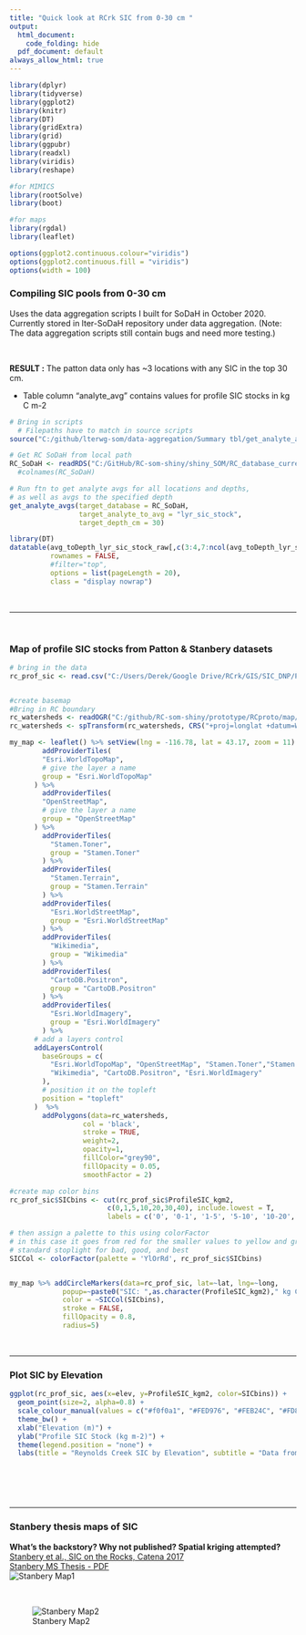 ---
title: "Quick look at RCrk SIC from 0-30 cm "
output:
  html_document:
    code_folding: hide
  pdf_document: default
always_allow_html: true
---

```{r message=FALSE}
library(dplyr)
library(tidyverse)
library(ggplot2)
library(knitr)
library(DT)
library(gridExtra)
library(grid)
library(ggpubr)
library(readxl)
library(viridis)
library(reshape)

#for MIMICS
library(rootSolve)
library(boot)

#for maps
library(rgdal)
library(leaflet)

options(ggplot2.continuous.colour="viridis")
options(ggplot2.continuous.fill = "viridis")
options(width = 100)
```

### Compiling SIC pools from 0-30 cm
Uses the data aggregation scripts I built for SoDaH in October 2020. Currently stored in lter-SoDaH repository under data aggregation. 
(Note: The data aggregation scripts still contain bugs and need more testing.)

<br> 

**RESULT :** The patton data only has ~3 locations with any SIC in the top 30 cm.

* Table column "analyte_avg" contains values for profile SIC stocks in kg C m-2

```{r warning=FALSE, message=FALSE, results=FALSE, out.width = '80%' }

# Bring in scripts
  # Filepaths have to match in source scripts
source("C:/github/lterwg-som/data-aggregation/Summary tbl/get_analyte_avgs_ftn.R")

# Get RC SoDaH from local path
RC_SoDaH <- readRDS("C:/GitHub/RC-som-shiny/shiny_SOM/RC_database_current.rds")
  #colnames(RC_SoDaH)

# Run ftn to get analyte avgs for all locations and depths,
# as well as avgs to the specified depth
get_analyte_avgs(target_database = RC_SoDaH,
                 target_analyte_to_avg = "lyr_sic_stock",
                 target_depth_cm = 30)
```

```{r message=FALSE, warning=FALSE}
library(DT)
datatable(avg_toDepth_lyr_sic_stock_raw[,c(3:4,7:ncol(avg_toDepth_lyr_sic_stock_raw))], 
          rownames = FALSE, 
          #filter="top", 
          options = list(pageLength = 20),
          class = "display nowrap")
```

<br>

***

<br>

### Map of profile SIC stocks from Patton & Stanbery datasets

```{r message=FALSE, warning=FALSE, out.width = '100%', fig.width=10, fig.height=10}
# bring in the data
rc_prof_sic <- read.csv("C:/Users/Derek/Google Drive/RCrk/GIS/SIC_DNP/Patton_Stanbery_profileSIC.csv", as.is=T)


#create basemap
#Bring in RC boundary
rc_watersheds <- readOGR("C:/github/RC-som-shiny/prototype/RCproto/map/watersheds_2014.shp", layer="watersheds_2014")
rc_watersheds <- spTransform(rc_watersheds, CRS("+proj=longlat +datum=WGS84 +no_defs"))

my_map <- leaflet() %>% setView(lng = -116.78, lat = 43.17, zoom = 11) %>%   #43.12222, -116.7817
        addProviderTiles(
        "Esri.WorldTopoMap",
        # give the layer a name
        group = "Esri.WorldTopoMap"
      ) %>%
        addProviderTiles(
        "OpenStreetMap",
        # give the layer a name
        group = "OpenStreetMap"
      ) %>%
        addProviderTiles(
          "Stamen.Toner",
          group = "Stamen.Toner"
        ) %>%
        addProviderTiles(
          "Stamen.Terrain",
          group = "Stamen.Terrain"
        ) %>%
        addProviderTiles(
          "Esri.WorldStreetMap",
          group = "Esri.WorldStreetMap"
        ) %>%
        addProviderTiles(
          "Wikimedia",
          group = "Wikimedia"
        ) %>%
        addProviderTiles(
          "CartoDB.Positron",
          group = "CartoDB.Positron"
        ) %>%
        addProviderTiles(
          "Esri.WorldImagery",
          group = "Esri.WorldImagery"
        ) %>%
      # add a layers control
      addLayersControl(
        baseGroups = c(
          "Esri.WorldTopoMap", "OpenStreetMap", "Stamen.Toner","Stamen.Terrain", "Esri.WorldStreetMap",
          "Wikimedia", "CartoDB.Positron", "Esri.WorldImagery"
        ),        
        # position it on the topleft
        position = "topleft"
      )  %>%
        addPolygons(data=rc_watersheds,
                  col = 'black',
                  stroke = TRUE, 
                  weight=2,
                  opacity=1,
                  fillColor="grey90",
                  fillOpacity = 0.05, 
                  smoothFactor = 2)

#create map color bins
rc_prof_sic$SICbins <- cut(rc_prof_sic$ProfileSIC_kgm2, 
                        c(0,1,5,10,20,30,40), include.lowest = T,
                        labels = c('0', '0-1', '1-5', '5-10', '10-20','30-40'))

# then assign a palette to this using colorFactor
# in this case it goes from red for the smaller values to yellow and green
# standard stoplight for bad, good, and best
SICCol <- colorFactor(palette = 'YlOrRd', rc_prof_sic$SICbins)


my_map %>% addCircleMarkers(data=rc_prof_sic, lat=~lat, lng=~long, 
             popup=~paste0("SIC: ",as.character(ProfileSIC_kgm2)," kg C m-2"),
             color = ~SICCol(SICbins),
             stroke = FALSE, 
             fillOpacity = 0.8,
             radius=5) 

```

<br>

***

### Plot SIC by Elevation

```{r}
ggplot(rc_prof_sic, aes(x=elev, y=ProfileSIC_kgm2, color=SICbins)) + 
  geom_point(size=2, alpha=0.8) +
  scale_colour_manual(values = c("#f0f0a1", "#FED976", "#FEB24C", "#FD8D3C", "#F03B20", "#BD0026")) +
  theme_bw() +
  xlab("Elevation (m)") +
  ylab("Profile SIC Stock (kg m-2)") + 
  theme(legend.position = "none") +
  labs(title = "Reynolds Creek SIC by Elevation", subtitle = "Data from Patton & Stanbery")





```

<br>

***

### Stanbery thesis maps of SIC

**What's the backstory? Why not published? Spatial kriging attempted?**
<br>
[Stanbery et al., SIC on the Rocks, Catena 2017 ](https://www.sciencedirect.com/science/article/abs/pii/S0341816217302102?casa_token=3UpdOf8AmxgAAAAA:k-flT1BUWJyUjKBlfA36SZPy4IDNv-7At4jY949q_H7Jtesu8Iuv3UmddpdwA7wgEp1iavFaGqM)
<br>
[Stanbery MS Thesis - PDF](http://scholarworks.boisestate.edu/cgi/viewcontent.cgi?article=2282&context=td)
<br>
![Stanbery Map1](images/Stanbery_Thesis_SIC_map1.JPG)

<br>

![Stanbery Map2](images/Stanbery_Thesis_SIC_map2.JPG)
